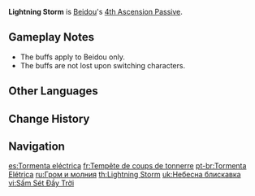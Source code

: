 {{Talent Infobox
|image         = Talent Lightning Storm.png
|character     = Beidou
|type          = 4th Ascension Passive
|info          = Gain the following effects for 10s after unleashing [[Tidecaller]] with its maximum DMG Bonus:
*DMG dealt by Normal and Charged Attacks is increased by 15%. ATK SPD of Normal and Charged Attacks is increased by 15%.
*Greatly reduced delay before unleashing Charged Attacks.
|utility1      = ATK SPD
|utility2      = Charged Attack
|utility3      = DMG Bonus
|utility4      = Normal Attack DMG Increase
|utility5      = Charged Attack DMG Increase
}}
'''Lightning Storm''' is [[Beidou]]'s [[4th Ascension Passive]].

==Gameplay Notes==
* The buffs apply to Beidou only.
* The buffs are not lost upon switching characters.

==Other Languages==
{{Other Languages
|en      = Lightning Storm
|zhs     = 霹雳连霄
|zhs_rm  = Pīlì Lián Xiāo
|zht     = 霹靂連霄
|zht_rm  = Pīlì Lián Xiāo
|zh_tl   = Thunderbolt To the Sky
|ja      = 満天の霹靂
|ja_rm   = Manten no Hekireki
|ja_tl   = Whole Sky Thunder
|ko      = 하늘의 벽력
|ko_rm   = Haneul-ui Byeokryeok
|ko_tl   = Thunderbolt of Sky
|es      = Tormenta eléctrica
|es_tl   = Electric Storm
|fr      = Tempête de coups de tonnerre
|fr_tl   = Storm of Thunder Strikes
|ru      = Гром и молния
|ru_tl   = Thunder and Lightning
|th      = Lightning Storm
|vi      = Sấm Sét Đầy Trời
|vi_tl   = Lightning and Thunder full in the Sky
|de      = Donnern am Firmament
|de_tl   = Thunder at the Firmament
|id      = Lightning Storm
|pt      = Tormenta Elétrica
|pt_tl   = Electric Storm
|tr      = Şimşek Fırtınası
|tr_tl   = 
|it      = Tempesta di fulmini
|it_tl   = Lightning Storm
}}

==Change History==
{{Change History|1.0}}

==Navigation==
{{Talent Navbox|Beidou}}

[[es:Tormenta eléctrica]]
[[fr:Tempête de coups de tonnerre]]
[[pt-br:Tormenta Elétrica]]
[[ru:Гром и молния]]
[[th:Lightning Storm]]
[[uk:Небесна блискавка]]
[[vi:Sấm Sét Đầy Trời]]